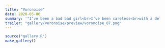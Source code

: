 ```yaml
---
title: "Voronoise"
date: 2020-05-06
summary: '"I’ve been a bad bad girl<br>I’ve been careless<br>with a delicate man<br>and it’s a sad sad world<br>when a girl will break a boy<br>just because she can"<br>(Fiona Apple)'
trailer: "gallery/voronoise/preview/voronoise_07.png"
---
```


```r
source("gallery.R")
make_gallery()
```

